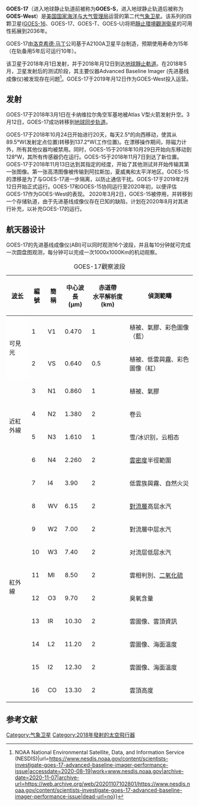 {{Infobox spaceflight|name=GOES-17/GOES-S|dry_mass=2857Kg|operator=[[美国国家航空航天局|NASA]][[美国国家海洋和大气管理局|NOAA]]|COSPAR_ID=2018-022A|SATCAT=43226|website=goes-r.gov|mission_duration=计划时间:15年|spacecraft_bus=A2100A|manufacturer=[[洛克希德·马丁|洛克希德·马丁公司]]|launch_mass=5192Kg|mission_type=气象观测|power=4Kw|dimensions=6.1x5.6x3.9m|launch_date=2018-3-1 22:02 [[UTC|UTC]]|launch_rocket=[[宇宙神5型运载火箭|Atlas V]]|launch_site=[[卡纳维拉尔角空军基地|卡纳维拉尔角空军基地]]|launch_contractor=[[联合发射联盟|ULA]]|entered_service=2019-2-12|orbit_reference=地心|orbit_regime=[[地球同步轨道|地球同步轨道]]|orbit_longitude=137.2°West|instruments='''ABI''' 先进基线成像仪

'''GLM''' 对地静止闪电测绘仪

'''EXIS''' 极紫外和X射线辐照度传感器

'''SUVI''' 太阳紫外线成像仪

'''MAG''' 磁力计

'''SEISS''' 太空环境观测仪|next_mission=[[GOES-T|GOES-T]]|previous_mission=[[GOES-16|GOES-16]]}}

'''GOES-17'''（进入地球静止轨道前被称为'''GOES-S'''，进入地球静止轨道后被称为'''GOES-West'''）是[[美国国家海洋和大气管理局|美国国家海洋与大气管理局]]运营的第二代[[气象卫星|气象卫星]]。该系列的四颗卫星([[GOES-16|GOES-16]]、GOES-17、GOES-T、GOES-U)将把[[靜止環境觀測衛星|靜止環境觀測衛星]]的可用性拓展到2036年。

GOES-17由[[洛克希德·马丁|洛克希德·马丁]]公司基于A2100A卫星平台制造，预期使用寿命为15年（在轨备用5年后可运行10年）。

该卫星于2018年月1日发射，并于2018年月12日到达[[地球靜止軌道|地球靜止軌道]]。在2018年5月，卫星发射后的测试阶段，其主要仪器Advanced Baseline Imager (先进基线成像仪)被发现存在问题<ref>{{Cite web|title=Scientists Investigate GOES-17 Advanced Baseline Imager Performance Issue {{!}} NOAA National Environmental Satellite, Data, and Information Service (NESDIS)|url=https://www.nesdis.noaa.gov/content/scientists-investigate-goes-17-advanced-baseline-imager-performance-issue|accessdate=2020-08-19|work=www.nesdis.noaa.gov|archive-date=2020-11-07|archive-url=https://web.archive.org/web/20201107102801/https://www.nesdis.noaa.gov/content/scientists-investigate-goes-17-advanced-baseline-imager-performance-issue|dead-url=no}}</ref>。GOES-17于2019年月12日作为GOES-West投入运营。

== 发射 ==


GOES-17于2018年3月1日在卡纳维拉尔角空军基地被Atlas V型火箭发射升空。3月12日，GOES-17成功转移到[[地球同步轨道|地球同步轨道]]。

GOES-17于2018年10月24日开始进行20天，每天2.5°的向西移动，使其从89.5°W(发射定点位置)转移到137.2°W(工作位置)。在漂移操作期间，除磁力计外，所有其他仪器均被禁用。同时，GOES-15于2018年10月29日开始向东移动到128°W，其所有传感器仍在运行。GOES-15于2018年11月7日到达了新位置。GOES-17于2018年11月13日达到其指定的经度，开始了其他测试并开始传输其第一张图像。第一张高清图像被传输到阿拉斯加，夏威夷和太平洋地区。GOES-15的漂移是为了与GOES-17进一步隔离，以防止通信干扰。GOES-17于2019年2月12日开始正式运行。GOES-17和GOES-15协同运行至2020年初，以便评估GOES-17作为GOES-West的表现。 2020年3月2日，GOES-15被停用，并转移到一个存储轨道，由于先进基线成像仪存在已知的缺陷，计划在2020年8月对其进行补充，以补充GOES-17的运行。

== 航天器设计 ==

GOES-17的先进基线成像仪(ABI)可以同时观测16个波段，并且每10分钟就可完成一次圆盘图观测，每分钟可以完成一次1000x1000Km的机动观察。

{| class="wikitable" style="background-color:#f0f0f0"
|+GOES-17觀察波段
![[波长|波长]]
!編號
!簡稱
!中心波長<br />(µm)
!赤道帶<br />水平解析度 (km)
!偵測範疇
|- style="background-color:#ccf"
| rowspan="2" style="background-color:#fefefe" |可見光
|1
|V1
|0.470
|1
|植被、氣膠、彩色圖像（藍）
|- style="background-color:#fcc"
|2
|VS
|0.640
|0.5
|植被、低雲與[[霧|霧]]、彩色圖像（紅）
|- style="background-color:#f8f8f8"
| rowspan="4" |近紅外線
|3
|N1
|0.860
|1
|植被、氣膠
|- style="background-color:#f8f8f8"
|4
|N2
|1.380
|2
|卷云
|- style="background-color:#f8f8f8"
|5
|N3
|1.610
|1
|雪/冰识别，云相态
|- style="background-color:#f8f8f8"
|6
|N4
|2.260
|2
|[[云凝结核|雲密度]]半徑範圍
|-
| rowspan="10" |紅外線
|7
|I4
|3.90
|2
|低雲族與霧、自然火災
|-
|8
|WV
|6.15
|2
|[[對流層|對流層]]高层水汽
|-
|9
|W2
|7.00
|2
|對流層中层水汽
|-
|10
|W3
|7.40
|2
|对流层低层水汽
|-
|11
|MI
|8.50
|2
|雲相判別、[[二氧化硫|二氧化硫]]
|-
|12
|O3
|9.70
|2
|臭氧含量
|-
|13
|IR
|10.30
|2
|雲圖像、雲頂資訊
|-
|14
|L2
|11.20
|2
|雲圖像、海面溫度
|-
|15
|I2
|12.30
|2
|雲圖像、海面溫度
|-
|16
|CO
|13.30
|2
|雲頂高度
|}

==参考文献==
{{reflist}}

[[Category:气象卫星|Category:气象卫星]]
[[Category:2018年發射的太空飛行器|Category:2018年發射的太空飛行器]]